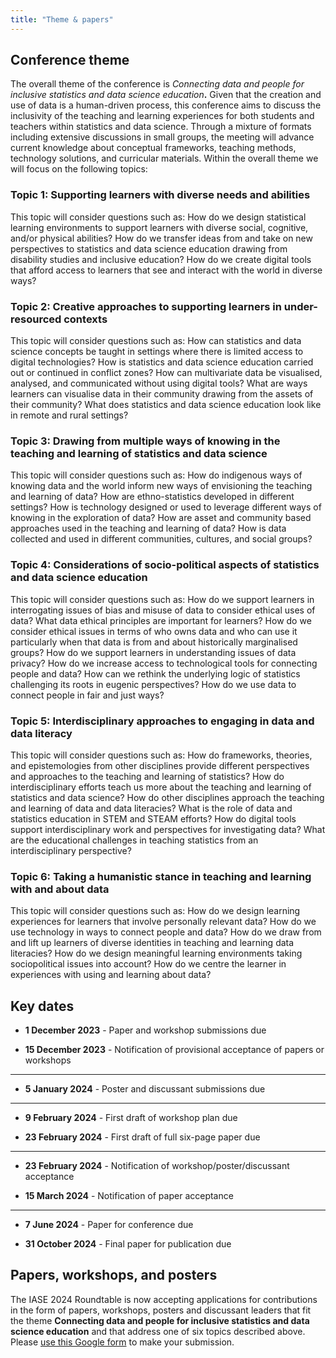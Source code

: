 ```yaml
---
title: "Theme & papers"
---
```


## Conference theme

The overall theme of the conference is *Connecting data and people for inclusive statistics and data science education***.** Given that the creation and use of data is a human-driven process, this conference aims to discuss the inclusivity of the teaching and learning experiences for both students and teachers within statistics and data science. Through a mixture of formats including extensive discussions in small groups, the meeting will advance current knowledge about conceptual frameworks, teaching methods, technology solutions, and curricular materials. Within the overall theme we will focus on the following topics:

### Topic 1: Supporting learners with diverse needs and abilities

This topic will consider questions such as: How do we design statistical learning environments to support learners with diverse social, cognitive, and/or physical abilities? How do we transfer ideas from and take on new perspectives to statistics and data science education drawing from disability studies and inclusive education? How do we create digital tools that afford access to learners that see and interact with the world in diverse ways?

### Topic 2: Creative approaches to supporting learners in under-resourced contexts

This topic will consider questions such as: How can statistics and data science concepts be taught in settings where there is limited access to digital technologies? How is statistics and data science education carried out or continued in conflict zones? How can multivariate data be visualised, analysed, and communicated without using digital tools? What are ways learners can visualise data in their community drawing from the assets of their community? What does statistics and data science education look like in remote and rural settings?

### Topic 3: Drawing from multiple ways of knowing in the teaching and learning of statistics and data science

This topic will consider questions such as: How do indigenous ways of knowing data and the world inform new ways of envisioning the teaching and learning of data? How are ethno-statistics developed in different settings? How is technology designed or used to leverage different ways of knowing in the exploration of data? How are asset and community based approaches used in the teaching and learning of data? How is data collected and used in different communities, cultures, and social groups?

### Topic 4: Considerations of socio-political aspects of statistics and data science education

This topic will consider questions such as: How do we support learners in interrogating issues of bias and misuse of data to consider ethical uses of data? What data ethical principles are important for learners? How do we consider ethical issues in terms of who owns data and who can use it particularly when that data is from and about historically marginalised groups? How do we support learners in understanding issues of data privacy? How do we increase access to technological tools for connecting people and data? How can we rethink the underlying logic of statistics challenging its roots in eugenic perspectives? How do we use data to connect people in fair and just ways?

### Topic 5: Interdisciplinary approaches to engaging in data and data literacy

This topic will consider questions such as: How do frameworks, theories, and epistemologies from other disciplines provide different perspectives and approaches to the teaching and learning of statistics? How do interdisciplinary efforts teach us more about the teaching and learning of statistics and data science? How do other disciplines approach the teaching and learning of data and data literacies? What is the role of data and statistics education in STEM and STEAM efforts? How do digital tools support interdisciplinary work and perspectives for investigating data? What are the educational challenges in teaching statistics from an interdisciplinary perspective?

### Topic 6: Taking a humanistic stance in teaching and learning with and about data

This topic will consider questions such as: How do we design learning experiences for learners that involve personally relevant data? How do we use technology in ways to connect people and data? How do we draw from and lift up learners of diverse identities in teaching and learning data literacies? How do we design meaningful learning environments taking sociopolitical issues into account? How do we centre the learner in experiences with using and learning about data?

## Key dates

-   **1 December 2023** - Paper and workshop submissions due

-   **15 December 2023** - Notification of provisional acceptance of papers or workshops

---

-   **5 January 2024** - Poster and discussant submissions due

---

-   **9 February 2024** - First draft of workshop plan due

-   **23 February 2024** - First draft of full six-page paper due

---

-   **23 February 2024** - Notification of workshop/poster/discussant acceptance

-   **15 March 2024** - Notification of paper acceptance

---

-   **7 June 2024** - Paper for conference due

-   **31 October 2024** - Final paper for publication due

## Papers, workshops, and posters

The IASE 2024 Roundtable is now accepting applications for contributions in the form of papers, workshops, posters and discussant leaders that fit the theme **Connecting data and people for inclusive statistics and data science education** and that address one of six topics described above. Please [use this Google form](https://forms.gle/Mt7uXxpkrvALT2QV7) to make your submission.
